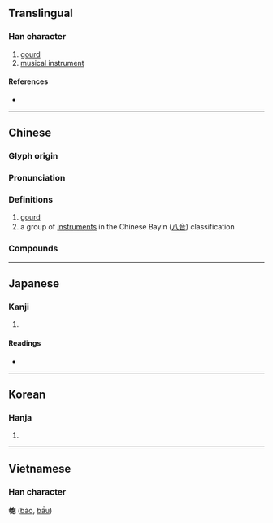 {{character info/new}}
==Translingual==

===Han character===
{{Han char|rn=20|rad=勹|as=09|sn=11|four=47212|canj=KSPRU|ids=⿰夸包}}

# [[gourd]]
# [[musical instrument]]

====References====
* {{Han ref|kx=0151.330|dkj=02544|dj=0341.170|hdz=10542.040|uh=530F|ud=21263|bh=B0CC|bd=45260}}

----

==Chinese==
{{zh-forms}}

===Glyph origin===
{{Han etym}}

===Pronunciation===
{{zh-pron
|m=páo
|c=paau4
|mn=ml:pâu/pû
|mn_note=pâu - literary; pû - vernacular
|mc=y
|oc=y
|cat=
}}

===Definitions===
{{zh-hanzi}}

# [[gourd]]
# a group of [[instruments]] in the Chinese Bayin ([[八音]]) classification

===Compounds===
{{zh-der|匏瓜|匏繫|匏尊}}

----

==Japanese==

===Kanji===
{{ja-kanji|grade=|rs=勹09}}

# {{rfdef|ja|sort=勹09}}

====Readings====
* {{ja-readings|on=[[ほう]] (hō)|kun=[[ひさご]] (hisago)}}

----

==Korean==

===Hanja===
{{ko-hanja|hangeul=포|rv=po|mr=p'o}}

# {{rfdef|ko|sort=勹09}}

----

==Vietnamese==

===Han character===
'''匏''' ([[bào]], [[bầu]])

{{cln|vi|Han tu}}